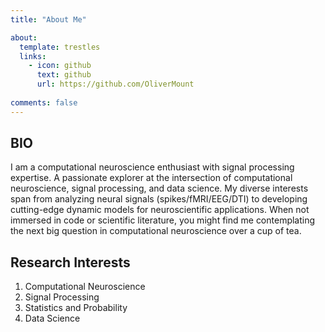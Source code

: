 ```yaml
---
title: "About Me"

about: 
  template: trestles
  links: 
    - icon: github
      text: github
      url: https://github.com/OliverMount 
    
comments: false
---
```


## BIO

I am a computational neuroscience enthusiast with signal processing expertise. A passionate explorer at the intersection of computational neuroscience, signal processing, and data science. My diverse interests span from analyzing neural signals (spikes/fMRI/EEG/DTI) to developing cutting-edge dynamic models for neuroscientific applications. When not immersed in code or scientific literature, you might find me contemplating the next big question in computational neuroscience over a cup of tea.

## Research Interests

1.  Computational Neuroscience
2.  Signal Processing
3.  Statistics and Probability
4.  Data Science
